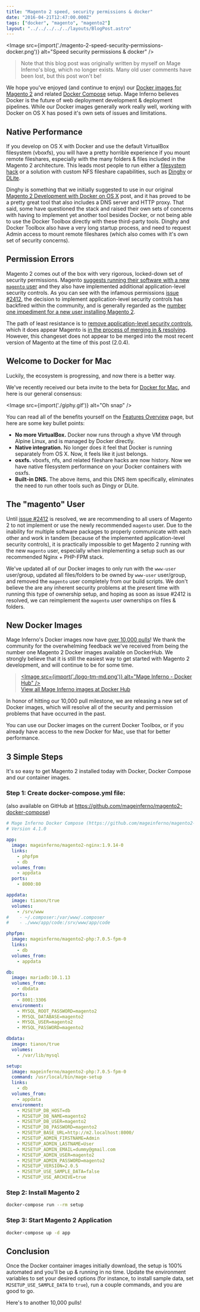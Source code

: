 ```yaml
---
title: "Magento 2 speed, security permissions & docker"
date: "2016-04-21T12:47:00.000Z"
tags: ["docker", "magento", "magento2"]
layout: "../../../../../layouts/BlogPost.astro"
---
```



<Image src={import('./magento-2-speed-security-permissions-docker.png')} alt="Speed security permissions & docker" />

> Note that this blog post was originally written by myself on Mage Inferno's blog, which no longer exists. Many old user comments have been lost, but this post won't be!

We hope you've enjoyed (and continue to enjoy) our <a href="https://hub.docker.com/u/mageinferno/" target="_blank">Docker images for Magento 2</a> and related <a href="https://github.com/mageinferno/magento2-docker-compose" target="_blank">Docker Compose</a> setup. Mage Inferno believes Docker is the future of web deployment development & deployment pipelines. While our Docker images generally work really well, working with Docker on OS X has posed it's own sets of issues and limitations.

## Native Performance

If you develop on OS X with Docker and use the default VirtualBox filesystem (vboxfs), you will have a pretty horrible experience if you mount remote fileshares, especially with the many folders & files included in the Magento 2 architecture. This leads most people to run either a <a href="https://github.com/brikis98/docker-osx-dev" target="_blank">filesystem hack</a> or a solution with custom NFS fileshare capabilities, such as <a href="https://github.com/codekitchen/dinghy" target="_blank">Dinghy</a> or <a href="https://github.com/nlf/dlite" target="_blank">DLite</a>.

Dinghy is something that we initially suggested to use in our original <a href="/2015/07/15/magento-2-development-docker-os-x" target="_blank">Magento 2 Development with Docker on OS X</a> post, and it has proved to be a pretty great tool that also includes a DNS server and HTTP proxy. That said, some have questioned the stack and raised their own sets of concerns with having to implement yet another tool besides Docker, or not being able to use the Docker Toolbox directly with these third-party tools. Dinghy and Docker Toolbox also have a very long startup process, and need to request Admin access to mount remote fileshares (which also comes with it's own set of security concerns).

## Permission Errors

Magento 2 comes out of the box with very rigorous, locked-down set of security permissions. Magento <a href="http://devdocs.magento.com/guides/v2.0/install-gde/prereq/apache-user.html" target="_blank">suggests running their software with a new `magento` user</a> and they also have implemented additional application-level security controls. As you can see with the infamous permissions <a href="https://github.com/magento/magento2/issues/2412" target="_blank">issue #2412</a>, the decision to implement application-level security controls has backfired within the community, and is generally regarded as the <a href="https://github.com/magento/magento2/issues/2412#issuecomment-211807715" target="_blank">number one impediment for a new user installing Magento 2</a>.

The path of least resistance is to <a href="https://github.com/magento/magento2/issues/2412#issuecomment-189118410" target="_blank">remove application-level security controls</a>, which it does appear Magento is <a href="https://github.com/magento/magento2/commit/642127547acbc91f2cb864c3d4880ce4998a9bc4" target="_blank">in the process of merging in & resolving</a>. However, this changeset does not appear to be merged into the most recent version of Magento at the time of this post (2.0.4).

## Welcome to Docker for Mac

Luckily, the ecosystem is progressing, and now there is a better way.

We've recently received our beta invite to the beta for <a href="https://beta.docker.com/" target="_blank">Docker for Mac</a>, and here is our general consensus:

<Image src={import('./giphy.gif')} alt="Oh snap" />

You can read all of the benefits yourself on the <a href="https://beta.docker.com/docs/features-overview/" target="_blank">Features Overview</a> page, but here are some key bullet points:

- **No more VirtualBox.** Docker now runs through a xhyve VM through Alpine Linux, and is managed by Docker directly.
- **Native integration.** No longer does it feel that Docker is running separately from OS X. Now, it feels like it just belongs.
- **osxfs.** vboxfs, nfs, and related fileshare hacks are now history. Now we have native filesystem performance on your Docker containers with osxfs.
- **Built-in DNS.** The above items, and this DNS item specifically, eliminates the need to run other tools such as Dingy or DLite.

## The "magento" User

Until <a href="https://github.com/magento/magento2/issues/2412" target="_blank">issue #2412</a> is resolved, we are recommending to all users of Magento 2 to not implement or use the newly recommended `magento` user. Due to the inability for multiple software packages to properly communicate with each other and work in tandem (because of the implemented application-level security controls), it is practically impossible to get Magento 2 running with the new `magento` user, especially when implementing a setup such as our recommended Nginx + PHP-FPM stack.

We've updated all of our Docker images to only run with the `www-user` user/group, updated all files/folders to be owned by `www-user` user/group, and removed the `magento` user completely from our build scripts. We don't believe the are any inherent security problems at the present time with running this type of ownership setup, and hoping as soon as issue #2412 is resolved, we can reimplement the `magento` user ownerships on files & folders.

## New Docker Images

Mage Inferno's Docker images now have <a href="https://hub.docker.com/u/mageinferno/" target="_blank">over 10,000 pulls</a>! We thank the community for the overwhelming feedback we've received from being the number one Magento 2 Docker images available on DockerHub. We strongly believe that it is still the easiest way to get started with Magento 2 development, and will continue to be for some time.

> <a href="https://hub.docker.com/u/mageinferno/" target="_blank"><Image src={import('./logo-tm-md.png')} alt="Mage Inferno - Docker Hub" /><br/>View all Mage Inferno images at Docker Hub</a>

In honor of hitting our 10,000 pull milestone, we are releasing a new set of Docker images, which will resolve all of the security and permission problems that have occurred in the past.

You can use our Docker images on the current Docker Toolbox, or if you already have access to the new Docker for Mac, use that for better performance.

## 3 Simple Steps

It's so easy to get Magento 2 installed today with Docker, Docker Compose and our container images.

### Step 1: Create docker-compose.yml file:

(also available on GitHub at <a href="https://github.com/mageinferno/magento2-docker-compose" target="_blank">https://github.com/mageinferno/magento2-docker-compose</a>)

```yaml
# Mage Inferno Docker Compose (https://github.com/mageinferno/magento2-docker-compose)
# Version 4.1.0

app:
  image: mageinferno/magento2-nginx:1.9.14-0
  links:
    - phpfpm
    - db
  volumes_from:
    - appdata
  ports:
    - 8000:80

appdata:
  image: tianon/true
  volumes:
    - /srv/www
#    - ~/.composer:/var/www/.composer
#    - ./www/app/code:/srv/www/app/code

phpfpm:
  image: mageinferno/magento2-php:7.0.5-fpm-0
  links:
    - db
  volumes_from:
    - appdata

db:
  image: mariadb:10.1.13
  volumes_from:
    - dbdata
  ports:
    - 8001:3306
  environment:
    - MYSQL_ROOT_PASSWORD=magento2
    - MYSQL_DATABASE=magento2
    - MYSQL_USER=magento2
    - MYSQL_PASSWORD=magento2

dbdata:
  image: tianon/true
  volumes:
    - /var/lib/mysql

setup:
  image: mageinferno/magento2-php:7.0.5-fpm-0
  command: /usr/local/bin/mage-setup
  links:
    - db
  volumes_from:
    - appdata
  environment:
    - M2SETUP_DB_HOST=db
    - M2SETUP_DB_NAME=magento2
    - M2SETUP_DB_USER=magento2
    - M2SETUP_DB_PASSWORD=magento2
    - M2SETUP_BASE_URL=http://m2.localhost:8000/
    - M2SETUP_ADMIN_FIRSTNAME=Admin
    - M2SETUP_ADMIN_LASTNAME=User
    - M2SETUP_ADMIN_EMAIL=dummy@gmail.com
    - M2SETUP_ADMIN_USER=magento2
    - M2SETUP_ADMIN_PASSWORD=magento2
    - M2SETUP_VERSION=2.0.5
    - M2SETUP_USE_SAMPLE_DATA=false
    - M2SETUP_USE_ARCHIVE=true
```

### Step 2: Install Magento 2

```bash
docker-compose run --rm setup
```

### Step 3: Start Magento 2 Application

```bash
docker-compose up -d app
```

## Conclusion

Once the Docker container images initially download, the setup is 100% automated and you'll be up & running in no time. Update the environment variables to set your desired options (for instance, to install sample data, set `M2SETUP_USE_SAMPLE_DATA` to `true`), run a couple commands, and you are good to go.

Here's to another 10,000 pulls!
